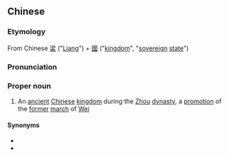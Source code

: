 ==Chinese==

===Etymology===
{{zh-forms|s=梁国}}
From Chinese [[梁]] ("[[Liang]]") + [[國]] ("[[kingdom]]", "[[sovereign]] [[state]]")

===Pronunciation===
{{zh-pron
|m=Liángguó
|c=loeng4 gwok3
|cat=pn
}}

===Proper noun===
{{zh-proper noun}}

# {{lb|zh|historical}} An [[ancient]] [[Chinese]] [[kingdom]] during the [[Zhou]] [[dynasty]], a [[promotion]] of the [[former]] [[march]] of [[Wei]]

====Synonyms====
* {{l|zh|魏}}
* {{l|zh|梁}}